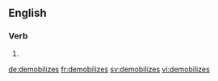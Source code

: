 ==English==

===Verb===
{{head|en|verb form}}

# {{en-third-person singular of|demobilize}}

[[de:demobilizes]]
[[fr:demobilizes]]
[[sv:demobilizes]]
[[vi:demobilizes]]